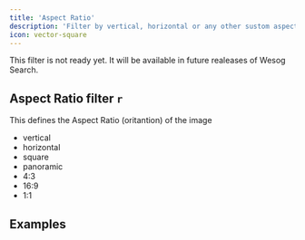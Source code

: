 ```yaml
---
title: 'Aspect Ratio'
description: 'Filter by vertical, horizontal or any other sustom aspect ratio'
icon: vector-square
---
```


<Warning>This filter is not ready yet. It will be available in future realeases of Wesog Search.</Warning>

## Aspect Ratio filter `r`

This defines the Aspect Ratio (oritantion) of the image

- vertical
- horizontal
- square
- panoramic
- 4:3
- 16:9
- 1:1

## Examples